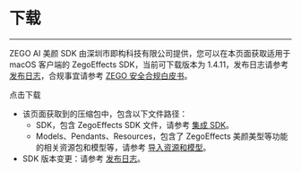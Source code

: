 # 下载

- - -

ZEGO AI 美颜 SDK 由深圳市即构科技有限公司提供，您可以在本页面获取适用于 macOS 客户端的 ZegoEffects SDK，当前可下载版本为 1.4.11，发布日志请参考 [发布日志](./overview/release-notes.mdx)，合规事宜请参考 [ZEGO 安全合规白皮书](https://doc-zh.zego.im/policies-and-agreements/zego-security-and-compliance-white-paper)。

<Card title="ZegoEffects SDK v1.4.11" href="https://storage.zego.im/AIEffect/ZegoEffects/sdk/mac/ZegoEffects-release-mac-shared-objc.zip">
点击下载
</Card>

<Note title="Note">

- 该页面获取到的压缩包中，包含以下文件路径：
    - SDK，包含 ZegoEffects SDK 文件，请参考 [集成 SDK](./quick-starts/import-the-sdk.mdx)。
    - Models、Pendants、Resources，包含了 ZegoEffects 美颜美型等功能的相关资源包和模型等，请参考 [导入资源和模型](./quick-starts/import-resources-and-models.mdx)。
- SDK 版本变更：请参考 [发布日志](./overview/release-notes.mdx)。
</Note>


